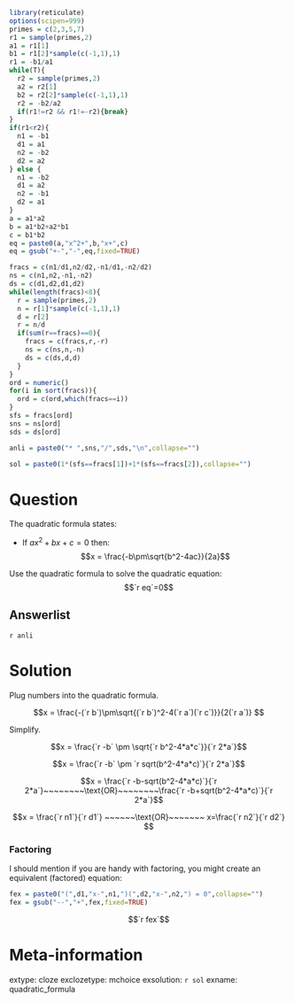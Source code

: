 ```r
library(reticulate)
options(scipen=999)
primes = c(2,3,5,7)
r1 = sample(primes,2)
a1 = r1[1]
b1 = r1[2]*sample(c(-1,1),1)
r1 = -b1/a1
while(T){
  r2 = sample(primes,2)
  a2 = r2[1]
  b2 = r2[2]*sample(c(-1,1),1)
  r2 = -b2/a2
  if(r1!=r2 && r1!=-r2){break}
}
if(r1<r2){
  n1 = -b1
  d1 = a1
  n2 = -b2
  d2 = a2
} else {
  n1 = -b2
  d1 = a2
  n2 = -b1
  d2 = a1
}
a = a1*a2
b = a1*b2+a2*b1
c = b1*b2
eq = paste0(a,"x^2+",b,"x+",c)
eq = gsub("+-","-",eq,fixed=TRUE)

fracs = c(n1/d1,n2/d2,-n1/d1,-n2/d2)
ns = c(n1,n2,-n1,-n2)
ds = c(d1,d2,d1,d2)
while(length(fracs)<8){
  r = sample(primes,2)
  n = r[1]*sample(c(-1,1),1)
  d = r[2]
  r = n/d
  if(sum(r==fracs)==0){
    fracs = c(fracs,r,-r)
    ns = c(ns,n,-n)
    ds = c(ds,d,d)
  }
}
ord = numeric()
for(i in sort(fracs)){
  ord = c(ord,which(fracs==i))
}
sfs = fracs[ord]
sns = ns[ord]
sds = ds[ord]

anli = paste0("* ",sns,"/",sds,"\n",collapse="")

sol = paste0(1*(sfs==fracs[1])+1*(sfs==fracs[2]),collapse="")

```


Question
========

The quadratic formula states:

* If $ax^2+bx+c=0$ then:
$$x = \frac{-b\pm\sqrt{b^2-4ac}}{2a}$$

Use the quadratic formula to solve the quadratic equation:
$$`r eq`=0$$

Answerlist
--------

`r anli`


Solution
========

Plug numbers into the quadratic formula.

$$x = \frac{-(`r b`)\pm\sqrt{(`r b`)^2-4(`r a`)(`r c`)}}{2(`r a`)} $$

Simplify.

$$x = \frac{`r -b` \pm \sqrt{`r b^2-4*a*c`}}{`r 2*a`}$$

$$x = \frac{`r -b` \pm `r sqrt(b^2-4*a*c)`}{`r 2*a`}$$

$$x = \frac{`r -b-sqrt(b^2-4*a*c)`}{`r 2*a`}~~~~~~~~\text{OR}~~~~~~~~\frac{`r -b+sqrt(b^2-4*a*c)`}{`r 2*a`}$$

$$x = \frac{`r n1`}{`r d1`} ~~~~~~\text{OR}~~~~~~~ x=\frac{`r n2`}{`r d2`} $$

### Factoring

I should mention if you are handy with factoring, you might create an equivalent (factored) equation:

```r
fex = paste0("(",d1,"x-",n1,")(",d2,"x-",n2,") = 0",collapse="")
fex = gsub("--","+",fex,fixed=TRUE)
```

$$`r fex`$$



Meta-information
============
extype: cloze
exclozetype: mchoice
exsolution: `r sol`
exname: quadratic_formula